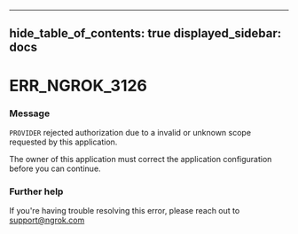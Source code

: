 

---
hide_table_of_contents: true
displayed_sidebar: docs
---


# ERR_NGROK_3126

### Message
`PROVIDER` rejected authorization due to a invalid or unknown scope requested by this application.

The owner of this application must correct the application configuration before you can continue.

<ErrorDetails />



### Further help
If you're having trouble resolving this error, please reach out to [support@ngrok.com](mailto:support@ngrok.com?subject=Help%20with%20ERR_NGROK_3126)

